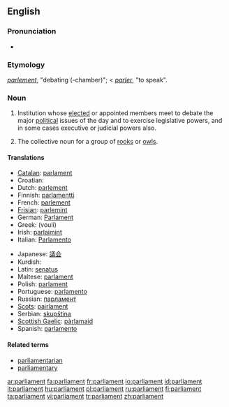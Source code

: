 ==English==

===Pronunciation===
*{{audio|en-us-parliament.ogg|Audio (US)}}

===Etymology===
{{F.}} ''[[parlement]]'', "debating (-chamber)"; < {{F.}} ''[[parler]]'', "to speak".

===Noun===
{{en-noun}}

# Institution whose [[elect]]ed or appointed members meet to debate the major [[political]] issues of the day and to exercise legislative powers, and in some cases executive or judicial powers also.
# {{context|by extension}} The collective noun for a group of [[rook]]s {{italbrac|the species of bird}} or [[owl]]s.

====Translations====
{{trans-top|elected politcial institution}}
*[[Catalan]]: [[parlament]] {{m}}
*Croatian: {{t|hr|parlament|m}}
*Dutch: [[parlement]] {{n}}
*Finnish: [[parlamentti]]
*French: [[parlement]] {{m}}
*[[Frisian]]: [[parlemint]] {{n}}
*German: [[Parlament]] {{n}}
*Greek: {{t|el|Βουλή|f|}} (voulí)
*Irish: [[parlaimint]]
*Italian: [[Parlamento]] {{m}}
{{trans-mid}}
*Japanese: [[議会]]
*Kurdish: {{KUchar|[[په‌رله‌مان]]}}
*Latin: [[senatus]] {{m}}
*Maltese: [[parlament]] {{m}}
*Polish: [[parlament]] {{m}}
*Portuguese: [[parlamento]] {{m}}
*Russian: [[парламент]] {{m}}
*[[Scots]]: [[pairlament]]
*Serbian: [[skupština]] {{f}}
*[[Scottish Gaelic]]: [[pàrlamaid]]
*Spanish: [[parlamento]] {{m}}
{{trans-bottom}}

====Related terms====
*[[parliamentarian]]
*[[parliamentary]]

[[ar:parliament]]
[[fa:parliament]]
[[fr:parliament]]
[[io:parliament]]
[[id:parliament]]
[[it:parliament]]
[[hu:parliament]]
[[pl:parliament]]
[[ru:parliament]]
[[fi:parliament]]
[[ta:parliament]]
[[vi:parliament]]
[[tr:parliament]]
[[zh:parliament]]